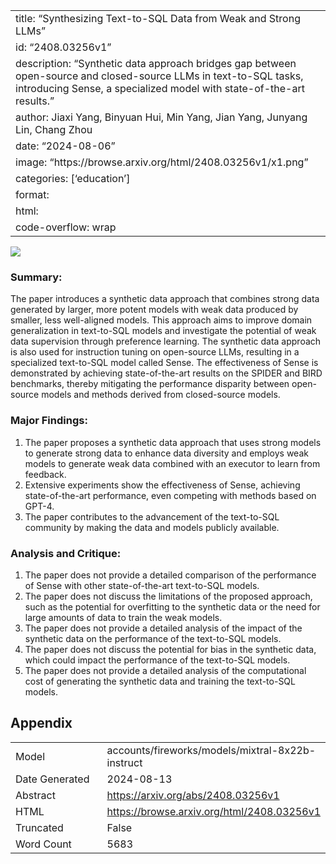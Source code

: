 
---
title: "Synthesizing Text-to-SQL Data from Weak and Strong LLMs"
id: "2408.03256v1"
description: "Synthetic data approach bridges gap between open-source and closed-source LLMs in text-to-SQL tasks, introducing Sense, a specialized model with state-of-the-art results."
author: Jiaxi Yang, Binyuan Hui, Min Yang, Jian Yang, Junyang Lin, Chang Zhou
date: "2024-08-06"
image: "https://browse.arxiv.org/html/2408.03256v1/x1.png"
categories: ['education']
format:
  html:
    code-overflow: wrap
---

![](https://browse.arxiv.org/html/2408.03256v1/x1.png)

### Summary:

The paper introduces a synthetic data approach that combines strong data generated by larger, more potent models with weak data produced by smaller, less well-aligned models. This approach aims to improve domain generalization in text-to-SQL models and investigate the potential of weak data supervision through preference learning. The synthetic data approach is also used for instruction tuning on open-source LLMs, resulting in a specialized text-to-SQL model called Sense. The effectiveness of Sense is demonstrated by achieving state-of-the-art results on the SPIDER and BIRD benchmarks, thereby mitigating the performance disparity between open-source models and methods derived from closed-source models.

### Major Findings:

1. The paper proposes a synthetic data approach that uses strong models to generate strong data to enhance data diversity and employs weak models to generate weak data combined with an executor to learn from feedback.
2. Extensive experiments show the effectiveness of Sense, achieving state-of-the-art performance, even competing with methods based on GPT-4.
3. The paper contributes to the advancement of the text-to-SQL community by making the data and models publicly available.

### Analysis and Critique:

1. The paper does not provide a detailed comparison of the performance of Sense with other state-of-the-art text-to-SQL models.
2. The paper does not discuss the limitations of the proposed approach, such as the potential for overfitting to the synthetic data or the need for large amounts of data to train the weak models.
3. The paper does not provide a detailed analysis of the impact of the synthetic data on the performance of the text-to-SQL models.
4. The paper does not discuss the potential for bias in the synthetic data, which could impact the performance of the text-to-SQL models.
5. The paper does not provide a detailed analysis of the computational cost of generating the synthetic data and training the text-to-SQL models.

## Appendix

|          |          |
|----------|----------|
| Model     | accounts/fireworks/models/mixtral-8x22b-instruct       |
| Date Generated     | 2024-08-13       |
| Abstract | [https://arxiv.org/abs/2408.03256v1](https://arxiv.org/abs/2408.03256v1)        |
| HTML     | [https://browse.arxiv.org/html/2408.03256v1](https://browse.arxiv.org/html/2408.03256v1)       |
| Truncated       | False       |
| Word Count       | 5683       |